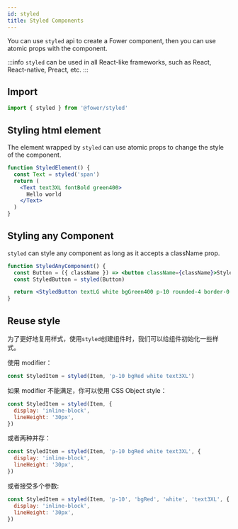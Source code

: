 ```yaml
---
id: styled
title: Styled Components
---
```


You can use `styled` api to create a Fower component, then you can use atomic props with the component.

:::info
`styled` can be used in all React-like frameworks, such as React, React-native, Preact, etc.
:::

## Import

```jsx
import { styled } from '@fower/styled'
```

## Styling html element

The element wrapped by `styled` can use atomic props to change the style of the component.

```jsx live
function StyledElement() {
  const Text = styled('span')
  return (
    <Text text3XL fontBold green400>
      Hello world
    </Text>
  )
}
```

## Styling any Component

`styled` can style any component as long as it accepts a className prop.

```jsx live
function StyledAnyComponent() {
  const Button = ({ className }) => <button className={className}>Styled Button</button>
  const StyledButton = styled(Button)

  return <StyledButton textLG white bgGreen400 p-10 rounded-4 border-0 />
}
```

## Reuse style

为了更好地复用样式，使用`styled`创建组件时，我们可以给组件初始化一些样式。

使用 modifier：

```js
const StyledItem = styled(Item, 'p-10 bgRed white text3XL')
```

如果 modifier 不能满足，你可以使用 CSS Object style：

```js
const StyledItem = styled(Item, {
  display: 'inline-block',
  lineHeight: '30px',
})
```

或者两种并存：

```js
const StyledItem = styled(Item, 'p-10 bgRed white text3XL', {
  display: 'inline-block',
  lineHeight: '30px',
})
```

或者接受多个参数:

```js
const StyledItem = styled(Item, 'p-10', 'bgRed', 'white', 'text3XL', {
  display: 'inline-block',
  lineHeight: '30px',
})
```
